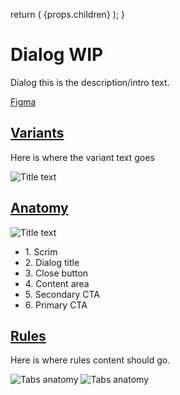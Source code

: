 

  return (
    <Layout
      title="Design"
      sideNav="design"
      editPageRoute="design/components/dialog"
      shouldIncludePageIndex
    >
      {props.children}
    </Layout>
  );
}

# Dialog WIP

<IntroText>Dialog this is the description/intro text.</IntroText>

[Figma](<https://www.figma.com/file/W3hxWj6VZydNaNGJSGxRsV/TableKit-Components-(3.0)>)

## [Variants](#variants)

Here is where the variant text goes

![Title text](/static/img/components/PLACEHOLDER.png 'IMAGEDESCRIPTION')

## [Anatomy](website/src/design/components/dialog.html#anatomy)

<ImageWrap>

![Title text](/static/img/components/dialog-anatomy-1.svg 'IMAGEDESCRIPTION')

</ImageWrap>

<ul>
  <li>1. Scrim</li>
  <li>2. Dialog title</li>
  <li>3. Close button</li>
  <li>4. Content area</li>
  <li>5. Secondary CTA</li>
  <li>6. Primary CTA</li>
</ul>

## [Rules](website/src/design/components/dialog.html#rules)

Here is where rules content should go.

![Tabs anatomy](/static/img/components/placeholder-rules.png 'IMAGEDESCRIPTION') ![Tabs anatomy](/static/img/components/placeholder-rules.png 'IMAGEDESCRIPTION')
